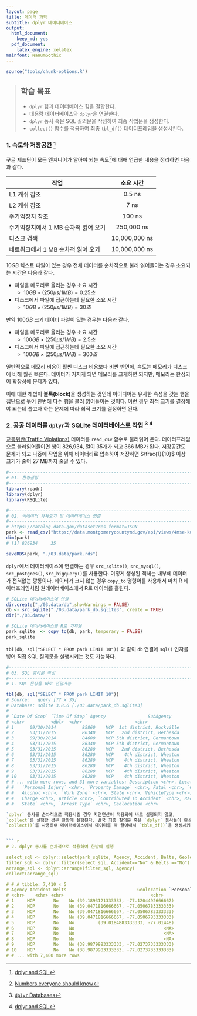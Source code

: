 ```yaml
---
layout: page
title: 데이터 과학
subtitle: dplyr 데이터베이스
output:
  html_document: 
    keep_md: yes
  pdf_document:
    latex_engine: xelatex
mainfont: NanumGothic
---
```



```r
source("tools/chunk-options.R")
```
> ## 학습 목표 {.objectives}
>
> * `dplyr` 힘과 데이터베이스 힘을 결합한다.
> * 대용량 데이터베이스와 `dplyr`을 연결한다.
> * `dplyr` 동사 혹은 SQL 질의문을 작성하여 최종 작업문을 생성한다.
> * `collect()` 함수를 적용하여 최종 `tbl_df()` 데이터프레임을 생성시킨다.

### 1. 속도와 저장공간 [^duke-dplyr-sql]

[^duke-dplyr-sql]: [dplyr and SQL](http://www2.stat.duke.edu/~cr173/Sta523_Fa14/dplyr_sql.html)

구글 제프딘이 모든 엔지니어가 알아야 되는 속도[^jeff-dean-number]에 대해 언급한 내용을 정리하면 다음과 같다.

[^jeff-dean-number]: [Numbers everyone should know](http://surana.wordpress.com/2009/01/01/numbers-everyone-should-know/)

|      작업             |   소요 시간                   |
|-----------------------|:-----------------------------:|
| L1 캐쉬 참조          |	0.5 ns                      |
| L2 캐쉬 참조          |     7 ns                      |
| 주기억장치 참조       |   100 ns                      |
| 주기억장치에서 1 MB 순차적 읽어 오기 | 250,000 ns     |
| 디스크 검색           | 10,000,000 ns                 |
| 네트워크에서 1 MB 순차적 읽어 오기 |  10,000,000 ns   |

$10 GB$ 텍스트 파일이 있는 경우 전체 데이터를 순차적으로 불러 읽어들이는 경우 소요되는 시간은 다음과 같다.

- 파일을 메모리로 올리는 경우 소요 시간
    - $10 GB \times (250 \mu s / 1 MB) = 0.25초$
- 디스크에서 파일에 접근하는데 필요한 소요 시간     
    - $10 GB \times (250 \mu s / 1 MB) = 30초$


만약 $100 GB$ 크기 데이터 파일이 있는 경우는 다음과 같다.

- 파일을 메모리로 올리는 경우 소요 시간
    - $100 GB \times (250 \mu s / 1 MB) = 2.5초$
- 디스크에서 파일에 접근하는데 필요한 소요 시간     
    - $100 GB \times (250 \mu s / 1 MB) = 300초$

일반적으로 메모리 비용이 훨씬 디스크 비용보다 비싼 반면에, 속도는 메모리가 디스크에 비해 훨씬 빠른다.
데이터가 커지게 되면 메모리를 크게하면 되지만, 메모리는 한정되어 확장성에 문제가 있다.

이에 대한 해법이 **블록(block)**을 생성하는 것인데 아이디어는 유사한 속성을 갖는 행을 집단으로 묶어
한번에 다수 행을 불러 읽어들이는 것이다. 이런 경우 최적 크기를 결정해야 되는데 풀고자 하는 문제에 따라 
최적 크기를 결정하면 된다.


### 2. 공공 데이터를 `dplyr`과 SQLite 데이터베이스로 작업 [^vignettes-dplyr-db] [^duke-dplyr-sql]

[^vignettes-dplyr-db]: [`dplyr` Databases](https://cran.r-project.org/web/packages/dplyr/vignettes/databases.html)

[교통위반(Traffic Violations)](https://catalog.data.gov/dataset?res_format=JSON) 데이터를 `read_csv` 함수로 불러읽어 온다.
데이터프레임으로 불러읽어들이면 행이 826,934, 열이 35개가 되고 366 MB가 된다.
저장공간도 문제가 되고 나중에 작업을 위해 바이너리로 압축하여 저장하면 $\frac{1}{10}$ 이상 크기가 줄어 27 MB까지 줄일 수 있다.


``` r
#-----------------------------------------------------------------------------------------
# 01. 환경설정
#-----------------------------------------------------------------------------------------
library(readr)
library(dplyr)
library(RSQLite)

#-----------------------------------------------------------------------------------------
# 02. 빅데이터 가져오기 및 데이터베이스 연결
#-----------------------------------------------------------------------------------------
# https://catalog.data.gov/dataset?res_format=JSON
park <- read_csv("https://data.montgomerycountymd.gov/api/views/4mse-ku6q/rows.csv?accessType=DOWNLOAD")
dim(park)
# [1] 826934     35

saveRDS(park, "./03.data/park.rds")
```

`dplyr`에서 데이터베이스에 연결하는 경우 `src_sqlite()`, `src_mysql()`, `src_postgres()`, `src_bigquery()`를 
사용한다. 이렇게 생성된 객체는 내부에 데이터가 전혀없는 깡통이다.
데이터가 크지 않는 경우 `copy_to` 명령어를 사용해서 마치 R 데이터프레임처럼 원데이터베이스에서 R로 데이터를 흘린다.

``` r
# SQLite 데이터베이스에 연결
dir.create("./03.data/db",showWarnings = FALSE)
db <- src_sqlite("./03.data/park_db.sqlite3", create = TRUE)
dir("./03.data/")

# SQLite 데이터베이스를 R로 가져옮
park_sqlite  <- copy_to(db, park, temporary = FALSE)
park_sqlite
```

`tbl(db, sql("SELECT * FROM park LIMIT 10"))` 와 같이 `db` 연결에 `sql()` 인자를 넣어 직접 SQL
질의문을 실행시키는 것도 가능하다.

``` r
#-----------------------------------------------------------------------------------------
# 03. SQL 쿼리문 작성
#-----------------------------------------------------------------------------------------
# 1. SQL 문장을 바로 전달가능

tbl(db, sql("SELECT * FROM park LIMIT 10"))
# Source:   query [?? x 35]
# Database: sqlite 3.8.6 [./03.data/park_db.sqlite3]
# 
# `Date Of Stop` `Time Of Stop` Agency                SubAgency
# <chr>          <dbl>  <chr>                    <chr>
# 1      09/30/2014          85860    MCP  1st district, Rockville
# 2      03/31/2015          86340    MCP   2nd district, Bethesda
# 3      09/30/2014          84600    MCP 5th district, Germantown
# 4      03/31/2015          86340    MCP 5th district, Germantown
# 5      03/31/2015          86280    MCP   2nd district, Bethesda
# 6      03/31/2015          86280    MCP    4th district, Wheaton
# 7      03/31/2015          86280    MCP    4th district, Wheaton
# 8      03/31/2015          86280    MCP    4th district, Wheaton
# 9      03/31/2015          86280    MCP    4th district, Wheaton
# 10     03/31/2015          86280    MCP    4th district, Wheaton
# # ... with more rows, and 31 more variables: Description <chr>, Location <chr>, Latitude <dbl>, Longitude <dbl>, Accident <chr>, Belts <chr>,
# #   `Personal Injury` <chr>, `Property Damage` <chr>, Fatal <chr>, `Commercial License` <chr>, HAZMAT <chr>, `Commercial Vehicle` <chr>,
# #   Alcohol <chr>, `Work Zone` <chr>, State <chr>, VehicleType <chr>, Year <int>, Make <chr>, Model <chr>, Color <chr>, `Violation Type` <chr>,
# #   Charge <chr>, Article <chr>, `Contributed To Accident` <chr>, Race <chr>, Gender <chr>, `Driver City` <chr>, `Driver State` <chr>, `DL
# #   State` <chr>, `Arrest Type` <chr>, Geolocation <chr>

`dplyr` 동사를 순차적으로 적용시킬 경우 지연연산이 적용되어 바로 실행되지 않고,
`collect`를 실행할 경우 한방에 실행된다. 결국 최종 질의문 혹은 `dplyr` 동사들이 완성되면
`collect()`를 사용하여 데이터베이스에서 데이터를 쭉 끌어내서 `tble_df()`을 생성시키는 작업흐름을 갖추게 된다.


``` r
# 2. dplyr 동사를 순차적으로 적용하여 한방에 실행

select_sql <- dplyr::select(park_sqlite, Agency, Accident, Belts, Geolocation) 
filter_sql <- dplyr::filter(select_sql, Accident=="No" & Belts =="No")
arrange_sql <- dplyr::arrange(filter_sql, Agency)
collect(arrange_sql)

# # A tibble: 7,410 × 5
# Agency Accident Belts                           Geolocation `Personal Injury`
# <chr>    <chr> <chr>                                 <chr>             <chr>
# 1     MCP       No    No (39.1893121333333, -77.1204492666667)               Yes
# 2     MCP       No    No (39.0471816666667, -77.0506783333333)               Yes
# 3     MCP       No    No (39.0471816666667, -77.0506783333333)               Yes
# 4     MCP       No    No (39.0471816666667, -77.0506783333333)               Yes
# 5     MCP       No    No         (39.0184883333333, -77.01448)               Yes
# 6     MCP       No    No                                  <NA>               Yes
# 7     MCP       No    No                                  <NA>               Yes
# 8     MCP       No    No                                  <NA>               Yes
# 9     MCP       No    No (38.9879983333333, -77.0273733333333)               Yes
# 10    MCP       No    No (38.9879983333333, -77.0273733333333)               Yes
# # ... with 7,400 more rows
```